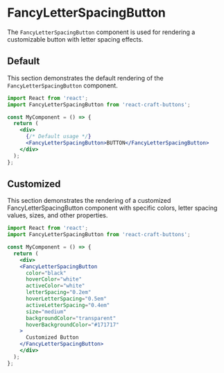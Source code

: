 
<Meta title="Buttons/FancyLetterSpacingButton" component={FancyLetterSpacingButton} />

# FancyLetterSpacingButton

The `FancyLetterSpacingButton` component is used for rendering a customizable button with letter spacing effects.

## Default

This section demonstrates the default rendering of the `FancyLetterSpacingButton` component.

```jsx
import React from 'react';
import FancyLetterSpacingButton from 'react-craft-buttons';

const MyComponent = () => {
  return (
    <div>
      {/* Default usage */}
      <FancyLetterSpacingButton>BUTTON</FancyLetterSpacingButton>
    </div>
  );
};

```

## Customized

This section demonstrates the rendering of a customized FancyLetterSpacingButton component with specific colors, letter spacing values, sizes, and other properties.

```jsx
import React from 'react';
import FancyLetterSpacingButton from 'react-craft-buttons';

const MyComponent = () => {
  return (
    <div>
    <FancyLetterSpacingButton
      color="black"
      hoverColor="white"
      activeColor="white"
      letterSpacing="0.2em"
      hoverLetterSpacing="0.5em"
      activeLetterSpacing="0.4em"
      size="medium"
      backgroundColor="transparent"
      hoverBackgroundColor="#171717"
    >
      Customized Button
    </FancyLetterSpacingButton>
    </div>
  );
};

```